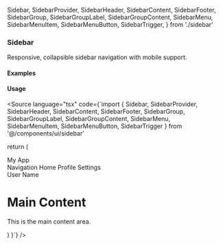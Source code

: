   Sidebar,
  SidebarProvider,
  SidebarHeader,
  SidebarContent,
  SidebarFooter,
  SidebarGroup,
  SidebarGroupLabel,
  SidebarGroupContent,
  SidebarMenu,
  SidebarMenuItem,
  SidebarMenuButton,
  SidebarTrigger,
} from './sidebar'

<Meta of={SidebarStories} />

### Sidebar

Responsive, collapsible sidebar navigation with mobile support.

#### Examples

<Canvas>
  <Story of={SidebarStories.Default} />
</Canvas>

<Canvas>
  <Story of={SidebarStories.Collapsed} />
</Canvas>

#### Usage

<Source language="tsx" code={`import {
  Sidebar,
  SidebarProvider,
  SidebarHeader,
  SidebarContent,
  SidebarFooter,
  SidebarGroup,
  SidebarGroupLabel,
  SidebarGroupContent,
  SidebarMenu,
  SidebarMenuItem,
  SidebarMenuButton,
  SidebarTrigger
} from '@/components/ui/sidebar'

  return (
    <SidebarProvider>
      <Sidebar>
        <SidebarHeader>
          <div className="flex items-center gap-2 px-2">
            <div className="h-6 w-6 rounded-md bg-primary"></div>
            <span className="font-semibold">My App</span>
          </div>
        </SidebarHeader>
        <SidebarContent>
          <SidebarGroup>
            <SidebarGroupLabel>Navigation</SidebarGroupLabel>
            <SidebarGroupContent>
              <SidebarMenu>
                <SidebarMenuItem>
                  <SidebarMenuButton isActive tooltip="Home">
                    <HomeIcon />
                    <span>Home</span>
                  </SidebarMenuButton>
                </SidebarMenuItem>
                <SidebarMenuItem>
                  <SidebarMenuButton tooltip="Profile">
                    <UserIcon />
                    <span>Profile</span>
                  </SidebarMenuButton>
                </SidebarMenuItem>
                <SidebarMenuItem>
                  <SidebarMenuButton tooltip="Settings">
                    <SettingsIcon />
                    <span>Settings</span>
                  </SidebarMenuButton>
                </SidebarMenuItem>
              </SidebarMenu>
            </SidebarGroupContent>
          </SidebarGroup>
        </SidebarContent>
        <SidebarFooter>
          <div className="flex items-center justify-between px-2">
            <div className="flex items-center gap-2">
              <div className="h-6 w-6 rounded-full bg-muted"></div>
              <span className="text-sm">User Name</span>
            </div>
            <SidebarTrigger />
          </div>
        </SidebarFooter>
      </Sidebar>
      <div className="flex-1 p-4">
        <h1 className="text-2xl font-bold">Main Content</h1>
        <p className="text-muted-foreground">This is the main content area.</p>
      </div>
    </SidebarProvider>
  )
}`} />

